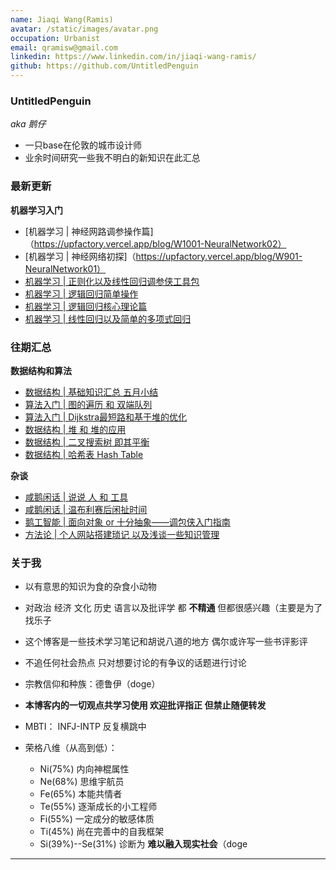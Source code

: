 ```yaml
---
name: Jiaqi Wang(Ramis)
avatar: /static/images/avatar.png
occupation: Urbanist
email: qramisw@gmail.com
linkedin: https://www.linkedin.com/in/jiaqi-wang-ramis/
github: https://github.com/UntitledPenguin
---
```


### UntitledPenguin 
*aka 鹅仔*
- 一只base在伦敦的城市设计师
- 业余时间研究一些我不明白的新知识在此汇总


### 最新更新

**机器学习入门**
- [机器学习 | 神经网路调参操作篇] （https://upfactory.vercel.app/blog/W1001-NeuralNetwork02）
- [机器学习 | 神经网络初探]（https://upfactory.vercel.app/blog/W901-NeuralNetwork01）
- [机器学习 | 正则化以及线性回归调参侠工具包](https://upfactory.vercel.app/blog/W803-Regularization)
- [机器学习 | 逻辑回归简单操作](https://upfactory.vercel.app/blog/W801-LogsticinPython)
- [机器学习 | 逻辑回归核心理论篇](https://upfactory.vercel.app/blog/601-LogisticRegression)
- [机器学习 | 线性回归以及简单的多项式回归](https://upfactory.vercel.app/blog/W501-LinearRegression)

### 往期汇总

**数据结构和算法**

- [数据结构 | 基础知识汇总 五月小结](https://upfactory.vercel.app/blog/W401-DataStructureSummary)
- [算法入门 | 图的遍历 和 双端队列](https://upfactory.vercel.app/blog/W002-GraphSearchAlgorithms)
- [算法入门 | Dijkstra最短路和基于堆的优化](https://upfactory.vercel.app/blog/W003-Dijkstra)
- [数据结构 | 堆 和 堆的应用](https://upfactory.vercel.app/blog/W201-Heap-Application)
- [数据结构 | 二叉搜索树 即其平衡](https://upfactory.vercel.app/blog/W202-BST)
- [数据结构 | 哈希表 Hash Table](https://upfactory.vercel.app/blog/W301-HashTable)

**杂谈**

- [咸鹅闲话 | 说说 人 和 工具](https://upfactory.vercel.app/blog/W701-Technopoly)
- [咸鹅闲话 | 温布利赛后闲扯时间](https://upfactory.vercel.app/blog/W402-Wembley)
- [鹅工智能 | 面向对象 or 十分抽象——调包侠入门指南](https://upfactory.vercel.app/blog/W001-ObjectOriented)
- [方法论 | 个人网站搭建琐记 以及浅谈一些知识管理](https://upfactory.vercel.app/blog/W103-KnowledgeManagement)


### 关于我

- 以有意思的知识为食的杂食小动物 
- 对政治 经济 文化 历史 语言以及批评学 都 **不精通** 但都很感兴趣（主要是为了找乐子
- 这个博客是一些技术学习笔记和胡说八道的地方 偶尔或许写一些书评影评 
- 不追任何社会热点 只对想要讨论的有争议的话题进行讨论
- 宗教信仰和种族：德鲁伊（doge）
- **本博客内的一切观点共学习使用 欢迎批评指正 但禁止随便转发**

- MBTI： INFJ-INTP 反复横跳中
- 荣格八维（从高到低）：
    - Ni(75%) 内向神棍属性
    - Ne(68%) 思维宇航员
    - Fe(65%) 本能共情者
    - Te(55%) 逐渐成长的小工程师
    - Fi(55%) 一定成分的敏感体质
    - Ti(45%) 尚在完善中的自我框架
    - Si(39%)--Se(31%) 诊断为 **难以融入现实社会**（doge  

---
